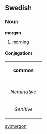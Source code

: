 ==Swedish==
===Noun===
'''morgon'''

#[[morning]]

====Conjugations====
{| border=1 cellspacing=0 
| bgcolor=#FFFFF0 colspan=5 align=center | '''common''' 
|- 
|- bgcolor=#FFFFF0 align=center 
! rowspan=2 | 
| colspan=2 width=105 | ''Singular'' 
| colspan=2 | ''Plural'' 
|- bgcolor=#FFFFF0 align=center 
| width=105 | ''Indefinite'' 
| width=105 | ''Definite'' 
| width=105 | ''Indefinite'' 
|  width=105 | ''Definite'' 
|- align=center 
| width=105 bgcolor=#FFFFF0 | ''Nominative'' 
| [[morgon]] 
| [[morgonen]] 
| [[morgnar]] 
| [[morgnarna]] 
|- align=center 
| width=105 bgcolor=#FFFFF0 | ''Genitive'' 
| [[morgons]] 
| [[morgonens]] 
| [[morgnars]] 
| [[morgnarnas]] 
|} 

[[sv:morgon]]
